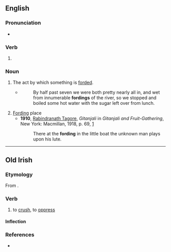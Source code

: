 ==English==

===Pronunciation===
* {{rhymes|ɔː(ɹ)dɪŋ|lang=en}}

===Verb===
{{head|en|present participle}}

# {{present participle of|ford|lang=en|nocat=1}}

===Noun===
{{en-noun}}

# The act by which something is [[ford]]ed.
#* {{w|Aldo Leopold}}
#*: By half past seven we were both pretty nearly all in, and wet from innumerable '''fordings''' of the river, so we stopped and boiled some hot water with the sugar left over from lunch.
# [[Ford]]ing place
#* '''1910''', [[w:Rabindranath Tagore|Rabindranath Tagore]], ''Gitanjali'' in ''Gitanjali and Fruit-Gathering'', New York: Macmillan, 1918, p. 69, [https://archive.org/details/gitanjaliandfru00yeatgoog]
#*: There at the '''fording''' in the little boat the unknown man plays upon his lute.

----

==Old Irish==

===Etymology===
From {{affix|sga|for-|dingid}}.

===Verb===
{{sga-verb|head=for·ding}}

# to [[crush]], to [[oppress]]

====Inflection====
{{sga-conj-complex
|present_class=B III
|preterite_class=
|future_class=
|subjunctive_class=
}}

===References===
* {{R:DIL|23537}}